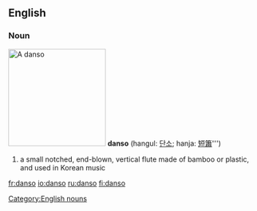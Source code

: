 ==English==
===Noun===
[[Image:Danso.jpg|thumb|right|195px|A ''danso'']]
{{wikipedia|Danso}}
'''danso''' (hangul: [[단소]]; hanja: [[短簫]]''')
#a small notched, end-blown, vertical flute made of bamboo or plastic, and used in Korean music

[[Category:English nouns]]

{{ko-attention}}

[[fr:danso]]
[[io:danso]]
[[ru:danso]]
[[fi:danso]]
